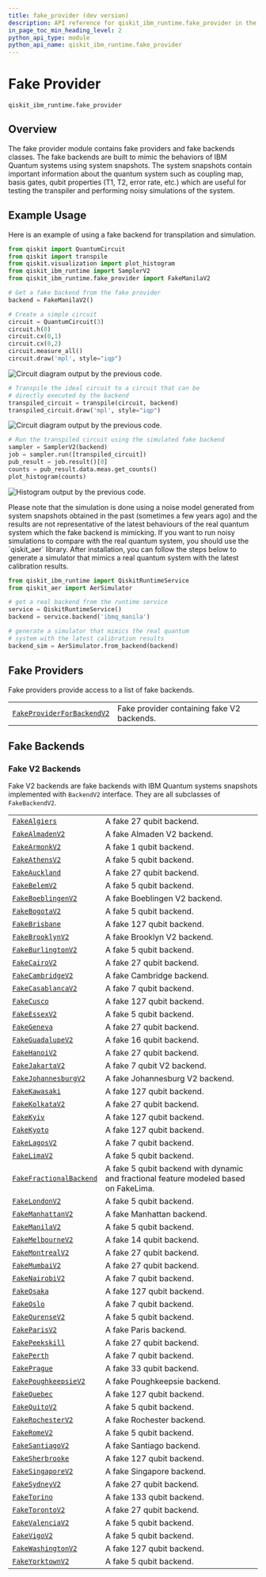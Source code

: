 ```yaml
---
title: fake_provider (dev version)
description: API reference for qiskit_ibm_runtime.fake_provider in the dev version of qiskit-ibm-runtime
in_page_toc_min_heading_level: 2
python_api_type: module
python_api_name: qiskit_ibm_runtime.fake_provider
---
```


<span id="fake-provider-qiskit-ibm-runtime-fake-provider" />

<span id="module-qiskit_ibm_runtime.fake_provider" />

# Fake Provider

`qiskit_ibm_runtime.fake_provider`

## Overview

The fake provider module contains fake providers and fake backends classes. The fake backends are built to mimic the behaviors of IBM Quantum systems using system snapshots. The system snapshots contain important information about the quantum system such as coupling map, basis gates, qubit properties (T1, T2, error rate, etc.) which are useful for testing the transpiler and performing noisy simulations of the system.

## Example Usage

Here is an example of using a fake backend for transpilation and simulation.

```python
from qiskit import QuantumCircuit
from qiskit import transpile
from qiskit.visualization import plot_histogram
from qiskit_ibm_runtime import SamplerV2
from qiskit_ibm_runtime.fake_provider import FakeManilaV2

# Get a fake backend from the fake provider
backend = FakeManilaV2()

# Create a simple circuit
circuit = QuantumCircuit(3)
circuit.h(0)
circuit.cx(0,1)
circuit.cx(0,2)
circuit.measure_all()
circuit.draw('mpl', style="iqp")
```

![Circuit diagram output by the previous code.](/images/api/qiskit-ibm-runtime/dev/fake_provider-1.avif)

```python
# Transpile the ideal circuit to a circuit that can be
# directly executed by the backend
transpiled_circuit = transpile(circuit, backend)
transpiled_circuit.draw('mpl', style="iqp")
```

![Circuit diagram output by the previous code.](/images/api/qiskit-ibm-runtime/dev/fake_provider-2.avif)

```python
# Run the transpiled circuit using the simulated fake backend
sampler = SamplerV2(backend)
job = sampler.run([transpiled_circuit])
pub_result = job.result()[0]
counts = pub_result.data.meas.get_counts()
plot_histogram(counts)
```

![Histogram output by the previous code.](/images/api/qiskit-ibm-runtime/dev/fake_provider-3.avif)

<Admonition title="Important" type="danger">
  Please note that the simulation is done using a noise model generated from system snapshots obtained in the past (sometimes a few years ago) and the results are not representative of the latest behaviours of the real quantum system which the fake backend is mimicking. If you want to run noisy simulations to compare with the real quantum system, you should use the `qiskit_aer` library. After installation, you can follow the steps below to generate a simulator that mimics a real quantum system with the latest calibration results.

  ```python
  from qiskit_ibm_runtime import QiskitRuntimeService
  from qiskit_aer import AerSimulator

  # get a real backend from the runtime service
  service = QiskitRuntimeService()
  backend = service.backend('ibmq_manila')

  # generate a simulator that mimics the real quantum
  # system with the latest calibration results
  backend_sim = AerSimulator.from_backend(backend)
  ```
</Admonition>

## Fake Providers

Fake providers provide access to a list of fake backends.

|                                                                                                                                       |                                            |
| ------------------------------------------------------------------------------------------------------------------------------------- | ------------------------------------------ |
| [`FakeProviderForBackendV2`](fake-provider-fake-provider-for-backend-v-2 "qiskit_ibm_runtime.fake_provider.FakeProviderForBackendV2") | Fake provider containing fake V2 backends. |

## Fake Backends

### Fake V2 Backends

Fake V2 backends are fake backends with IBM Quantum systems snapshots implemented with `BackendV2` interface. They are all subclasses of `FakeBackendV2`.

|                                                                                                                           |                                                                                       |
| ------------------------------------------------------------------------------------------------------------------------- | ------------------------------------------------------------------------------------- |
| [`FakeAlgiers`](fake-provider-fake-algiers "qiskit_ibm_runtime.fake_provider.FakeAlgiers")                                | A fake 27 qubit backend.                                                              |
| [`FakeAlmadenV2`](fake-provider-fake-almaden-v-2 "qiskit_ibm_runtime.fake_provider.FakeAlmadenV2")                        | A fake Almaden V2 backend.                                                            |
| [`FakeArmonkV2`](fake-provider-fake-armonk-v-2 "qiskit_ibm_runtime.fake_provider.FakeArmonkV2")                           | A fake 1 qubit backend.                                                               |
| [`FakeAthensV2`](fake-provider-fake-athens-v-2 "qiskit_ibm_runtime.fake_provider.FakeAthensV2")                           | A fake 5 qubit backend.                                                               |
| [`FakeAuckland`](fake-provider-fake-auckland "qiskit_ibm_runtime.fake_provider.FakeAuckland")                             | A fake 27 qubit backend.                                                              |
| [`FakeBelemV2`](fake-provider-fake-belem-v-2 "qiskit_ibm_runtime.fake_provider.FakeBelemV2")                              | A fake 5 qubit backend.                                                               |
| [`FakeBoeblingenV2`](fake-provider-fake-boeblingen-v-2 "qiskit_ibm_runtime.fake_provider.FakeBoeblingenV2")               | A fake Boeblingen V2 backend.                                                         |
| [`FakeBogotaV2`](fake-provider-fake-bogota-v-2 "qiskit_ibm_runtime.fake_provider.FakeBogotaV2")                           | A fake 5 qubit backend.                                                               |
| [`FakeBrisbane`](fake-provider-fake-brisbane "qiskit_ibm_runtime.fake_provider.FakeBrisbane")                             | A fake 127 qubit backend.                                                             |
| [`FakeBrooklynV2`](fake-provider-fake-brooklyn-v-2 "qiskit_ibm_runtime.fake_provider.FakeBrooklynV2")                     | A fake Brooklyn V2 backend.                                                           |
| [`FakeBurlingtonV2`](fake-provider-fake-burlington-v-2 "qiskit_ibm_runtime.fake_provider.FakeBurlingtonV2")               | A fake 5 qubit backend.                                                               |
| [`FakeCairoV2`](fake-provider-fake-cairo-v-2 "qiskit_ibm_runtime.fake_provider.FakeCairoV2")                              | A fake 27 qubit backend.                                                              |
| [`FakeCambridgeV2`](fake-provider-fake-cambridge-v-2 "qiskit_ibm_runtime.fake_provider.FakeCambridgeV2")                  | A fake Cambridge backend.                                                             |
| [`FakeCasablancaV2`](fake-provider-fake-casablanca-v-2 "qiskit_ibm_runtime.fake_provider.FakeCasablancaV2")               | A fake 7 qubit backend.                                                               |
| [`FakeCusco`](fake-provider-fake-cusco "qiskit_ibm_runtime.fake_provider.FakeCusco")                                      | A fake 127 qubit backend.                                                             |
| [`FakeEssexV2`](fake-provider-fake-essex-v-2 "qiskit_ibm_runtime.fake_provider.FakeEssexV2")                              | A fake 5 qubit backend.                                                               |
| [`FakeGeneva`](fake-provider-fake-geneva "qiskit_ibm_runtime.fake_provider.FakeGeneva")                                   | A fake 27 qubit backend.                                                              |
| [`FakeGuadalupeV2`](fake-provider-fake-guadalupe-v-2 "qiskit_ibm_runtime.fake_provider.FakeGuadalupeV2")                  | A fake 16 qubit backend.                                                              |
| [`FakeHanoiV2`](fake-provider-fake-hanoi-v-2 "qiskit_ibm_runtime.fake_provider.FakeHanoiV2")                              | A fake 27 qubit backend.                                                              |
| [`FakeJakartaV2`](fake-provider-fake-jakarta-v-2 "qiskit_ibm_runtime.fake_provider.FakeJakartaV2")                        | A fake 7 qubit V2 backend.                                                            |
| [`FakeJohannesburgV2`](fake-provider-fake-johannesburg-v-2 "qiskit_ibm_runtime.fake_provider.FakeJohannesburgV2")         | A fake Johannesburg V2 backend.                                                       |
| [`FakeKawasaki`](fake-provider-fake-kawasaki "qiskit_ibm_runtime.fake_provider.FakeKawasaki")                             | A fake 127 qubit backend.                                                             |
| [`FakeKolkataV2`](fake-provider-fake-kolkata-v-2 "qiskit_ibm_runtime.fake_provider.FakeKolkataV2")                        | A fake 27 qubit backend.                                                              |
| [`FakeKyiv`](fake-provider-fake-kyiv "qiskit_ibm_runtime.fake_provider.FakeKyiv")                                         | A fake 127 qubit backend.                                                             |
| [`FakeKyoto`](fake-provider-fake-kyoto "qiskit_ibm_runtime.fake_provider.FakeKyoto")                                      | A fake 127 qubit backend.                                                             |
| [`FakeLagosV2`](fake-provider-fake-lagos-v-2 "qiskit_ibm_runtime.fake_provider.FakeLagosV2")                              | A fake 7 qubit backend.                                                               |
| [`FakeLimaV2`](fake-provider-fake-lima-v-2 "qiskit_ibm_runtime.fake_provider.FakeLimaV2")                                 | A fake 5 qubit backend.                                                               |
| [`FakeFractionalBackend`](fake-provider-fake-fractional-backend "qiskit_ibm_runtime.fake_provider.FakeFractionalBackend") | A fake 5 qubit backend with dynamic and fractional feature modeled based on FakeLima. |
| [`FakeLondonV2`](fake-provider-fake-london-v-2 "qiskit_ibm_runtime.fake_provider.FakeLondonV2")                           | A fake 5 qubit backend.                                                               |
| [`FakeManhattanV2`](fake-provider-fake-manhattan-v-2 "qiskit_ibm_runtime.fake_provider.FakeManhattanV2")                  | A fake Manhattan backend.                                                             |
| [`FakeManilaV2`](fake-provider-fake-manila-v-2 "qiskit_ibm_runtime.fake_provider.FakeManilaV2")                           | A fake 5 qubit backend.                                                               |
| [`FakeMelbourneV2`](fake-provider-fake-melbourne-v-2 "qiskit_ibm_runtime.fake_provider.FakeMelbourneV2")                  | A fake 14 qubit backend.                                                              |
| [`FakeMontrealV2`](fake-provider-fake-montreal-v-2 "qiskit_ibm_runtime.fake_provider.FakeMontrealV2")                     | A fake 27 qubit backend.                                                              |
| [`FakeMumbaiV2`](fake-provider-fake-mumbai-v-2 "qiskit_ibm_runtime.fake_provider.FakeMumbaiV2")                           | A fake 27 qubit backend.                                                              |
| [`FakeNairobiV2`](fake-provider-fake-nairobi-v-2 "qiskit_ibm_runtime.fake_provider.FakeNairobiV2")                        | A fake 7 qubit backend.                                                               |
| [`FakeOsaka`](fake-provider-fake-osaka "qiskit_ibm_runtime.fake_provider.FakeOsaka")                                      | A fake 127 qubit backend.                                                             |
| [`FakeOslo`](fake-provider-fake-oslo "qiskit_ibm_runtime.fake_provider.FakeOslo")                                         | A fake 7 qubit backend.                                                               |
| [`FakeOurenseV2`](fake-provider-fake-ourense-v-2 "qiskit_ibm_runtime.fake_provider.FakeOurenseV2")                        | A fake 5 qubit backend.                                                               |
| [`FakeParisV2`](fake-provider-fake-paris-v-2 "qiskit_ibm_runtime.fake_provider.FakeParisV2")                              | A fake Paris backend.                                                                 |
| [`FakePeekskill`](fake-provider-fake-peekskill "qiskit_ibm_runtime.fake_provider.FakePeekskill")                          | A fake 27 qubit backend.                                                              |
| [`FakePerth`](fake-provider-fake-perth "qiskit_ibm_runtime.fake_provider.FakePerth")                                      | A fake 7 qubit backend.                                                               |
| [`FakePrague`](fake-provider-fake-prague "qiskit_ibm_runtime.fake_provider.FakePrague")                                   | A fake 33 qubit backend.                                                              |
| [`FakePoughkeepsieV2`](fake-provider-fake-poughkeepsie-v-2 "qiskit_ibm_runtime.fake_provider.FakePoughkeepsieV2")         | A fake Poughkeepsie backend.                                                          |
| [`FakeQuebec`](fake-provider-fake-quebec "qiskit_ibm_runtime.fake_provider.FakeQuebec")                                   | A fake 127 qubit backend.                                                             |
| [`FakeQuitoV2`](fake-provider-fake-quito-v-2 "qiskit_ibm_runtime.fake_provider.FakeQuitoV2")                              | A fake 5 qubit backend.                                                               |
| [`FakeRochesterV2`](fake-provider-fake-rochester-v-2 "qiskit_ibm_runtime.fake_provider.FakeRochesterV2")                  | A fake Rochester backend.                                                             |
| [`FakeRomeV2`](fake-provider-fake-rome-v-2 "qiskit_ibm_runtime.fake_provider.FakeRomeV2")                                 | A fake 5 qubit backend.                                                               |
| [`FakeSantiagoV2`](fake-provider-fake-santiago-v-2 "qiskit_ibm_runtime.fake_provider.FakeSantiagoV2")                     | A fake Santiago backend.                                                              |
| [`FakeSherbrooke`](fake-provider-fake-sherbrooke "qiskit_ibm_runtime.fake_provider.FakeSherbrooke")                       | A fake 127 qubit backend.                                                             |
| [`FakeSingaporeV2`](fake-provider-fake-singapore-v-2 "qiskit_ibm_runtime.fake_provider.FakeSingaporeV2")                  | A fake Singapore backend.                                                             |
| [`FakeSydneyV2`](fake-provider-fake-sydney-v-2 "qiskit_ibm_runtime.fake_provider.FakeSydneyV2")                           | A fake 27 qubit backend.                                                              |
| [`FakeTorino`](fake-provider-fake-torino "qiskit_ibm_runtime.fake_provider.FakeTorino")                                   | A fake 133 qubit backend.                                                             |
| [`FakeTorontoV2`](fake-provider-fake-toronto-v-2 "qiskit_ibm_runtime.fake_provider.FakeTorontoV2")                        | A fake 27 qubit backend.                                                              |
| [`FakeValenciaV2`](fake-provider-fake-valencia-v-2 "qiskit_ibm_runtime.fake_provider.FakeValenciaV2")                     | A fake 5 qubit backend.                                                               |
| [`FakeVigoV2`](fake-provider-fake-vigo-v-2 "qiskit_ibm_runtime.fake_provider.FakeVigoV2")                                 | A fake 5 qubit backend.                                                               |
| [`FakeWashingtonV2`](fake-provider-fake-washington-v-2 "qiskit_ibm_runtime.fake_provider.FakeWashingtonV2")               | A fake 127 qubit backend.                                                             |
| [`FakeYorktownV2`](fake-provider-fake-yorktown-v-2 "qiskit_ibm_runtime.fake_provider.FakeYorktownV2")                     | A fake 5 qubit backend.                                                               |


